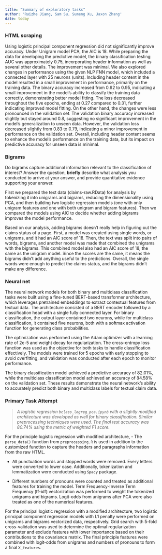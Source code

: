 ```yaml
---
title: "Summary of exploratory tasks"
author: 'Ruizhe Jiang, Sam Su, Sumeng Xu, Jaxon Zhang'
date: today
---
```


### HTML scraping

Using logistic principal component regression did not significantly improve accuracy. Under Unigram model PCA, the AIC is 18. While preparing the data for developing the predictive model, the binary classification testing AUC was approximately 0.75, incorporating header information as well as several other details. The improvement was minimal. We also explored changes in performance using the given NLP FNN model, which included a connected layer with 25 neurons (units). Including header content in the model resulted in a small improvement in performance, primarily on the training data. The binary accuracy increased from 0.92 to 0.95, indicating a small improvement in the model's ability to classify the training data correctly, demonstrating better model fitting. The loss decreased throughout the five epochs, ending at 0.27 compared to 0.31, further indicating improved model fitting. On the other hand, the changes were less pronounced in the validation set. The validation binary accuracy increased slightly but stayed around 0.8, suggesting no significant improvement in the model's generalization to unseen data. However, the validation loss decreased slightly from 0.83 to 0.79, indicating a minor improvement in performance on the validation set. Overall, including header content seems to enhance the model’s performance on the training data, but its impact on predictive accuracy for unseen data is minimal. 


### Bigrams

Do bigrams capture additional information relevant to the classification of interest? Answer the question, **briefly** describe what analysis you conducted to arrive at your answer, and provide quantitative evidence supporting your answer.

First we prepared the text data (claims-raw.RData) for analysis by tokenizing it into unigrams and bigrams, reducing the dimensionality using PCA, and then building two logistic regression models (one with only unigram features and one with both unigram and bigram features). Then we compared the models using AIC to decide whether adding bigrams improves the model performance.

Based on our analysis, adding bigrams doesn’t really help in figuring out the claims status of a page. First, a model was created using single words, or unigrams, and it had an AIC score of 18. Then, the text was split into pairs of words, bigrams, and another model was made that combined the unigrams with the bigrams. This combined model also had an AIC score of 18, the same as the unigram model. Since the scores are the same, it means the bigrams didn’t add anything useful to the predictions. Overall, the single words were enough to predict the claims status, and the bigrams didn’t make any difference.

### Neural net

The neural network models for both binary and multiclass classification tasks were built using a fine-tuned BERT-based transformer architecture, which leverages pretrained embeddings to extract contextual features from textual data. The architecture consisted of a BERT encoder followed by a classification head with a single fully connected layer. For binary classification, the output layer contained two neurons, while for multiclass classification, it contained five neurons, both with a softmax activation function for generating class probabilities.

The optimization was performed using the Adam optimizer with a learning rate of 2e-5 and weight decay for regularization. The cross-entropy loss function was used as the objective for both tasks to handle classification effectively. The models were trained for 5 epochs with early stopping to avoid overfitting, and validation was conducted after each epoch to monitor performance.

The binary classification model achieved a predictive accuracy of 82.01%, while the multiclass classification model achieved an accuracy of 84.58% on the validation set. These results demonstrate the neural network's ability to accurately predict both binary and multiclass labels for textual claim data.

### Primary Task Attempt 
> *A logistic regression `bclass_logreg_pca.ipynb` with a slightly modified architecture was developed as well for binary classification. Similar preprocessing techniques were used. The final test accuracy was 80.74% using the metric of weighted F1 score.*

For the principle logistic regression with modified architecture,
-   The `parse_data()` function from `preprocessing.R` is used in addition to the customized function to capture the headers and paragraphs information from the raw HTML.

-   All punctuation words and stopped words were removed. Every letters were converted to lower case. Additionally, tokenization and lemmatization were conducted using `Spacy` package. 

-   Different numbers of pronouns were counted and treated as additional features for training the model. Term Frequency-Inverse Term Frequency (tf-idf) vectorization was performed to weight the tokenized unigrams and bigrams. Logit-odds from unigrams after PCA were also treated as one of the numerical features.

For the principal logistic regression with a modified architecture, two logistic principal component regression models with L1 penalty were performed on unigrams and bigrams vectorized data, respectively. Grid search with 5-fold cross-validation was used to determine the optimal regularization parameter and exclude features with lower importance based on their contributions to the covariance matrix. The final principle features were combined with logit-odds from unigrams and numbers of pronouns to form a final `X_features`.